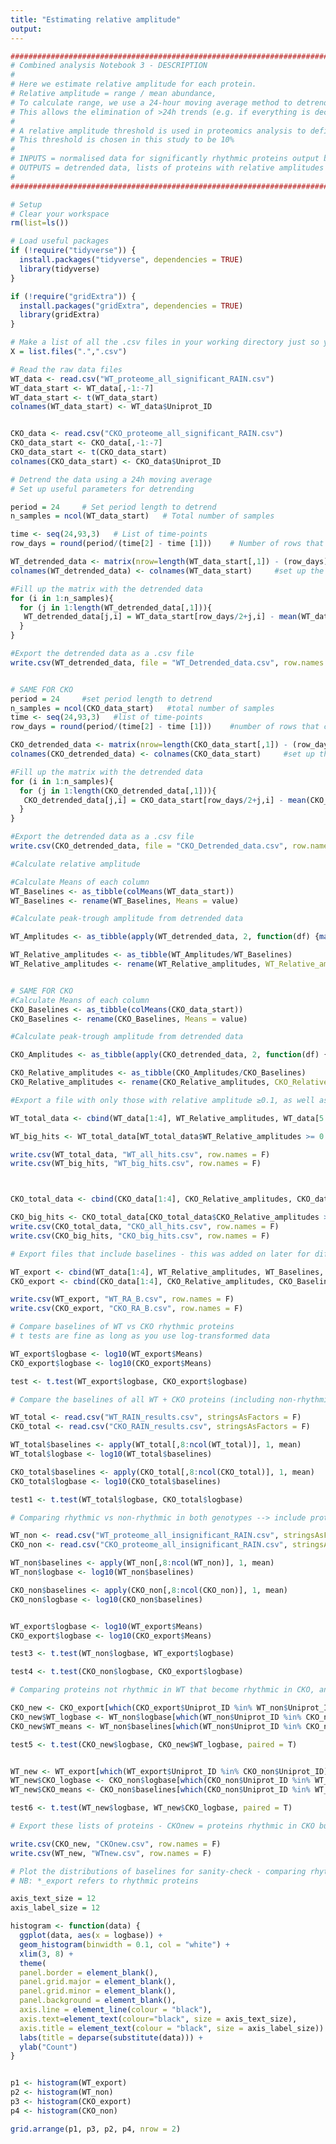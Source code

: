 ```yaml
---
title: "Estimating relative amplitude"
output: 
---
```


```r
#######################################################################################################################################
# Combined analysis Notebook 3 - DESCRIPTION
#
# Here we estimate relative amplitude for each protein.
# Relative amplitude = range / mean abundance,
# To calculate range, we use a 24-hour moving average method to detrend data before subtracting max - min.
# This allows the elimination of >24h trends (e.g. if everything is decreasing over several days)
#
# A relative amplitude threshold is used in proteomics analysis to define biological significance
# This threshold is chosen in this study to be 10%
#
# INPUTS = normalised data for significantly rhythmic proteins output by RAIN (.csv)
# OUTPUTS = detrended data, lists of proteins with relative amplitudes and baselines (mean abundance) calculated (.csv)
# 
#######################################################################################################################################
```

```r
# Setup
# Clear your workspace
rm(list=ls())

# Load useful packages
if (!require("tidyverse")) {
  install.packages("tidyverse", dependencies = TRUE)
  library(tidyverse)
} 

if (!require("gridExtra")) {
  install.packages("gridExtra", dependencies = TRUE)
  library(gridExtra)
}

# Make a list of all the .csv files in your working directory just so you can see what's going on
X = list.files(".",".csv")

# Read the raw data files
WT_data <- read.csv("WT_proteome_all_significant_RAIN.csv")
WT_data_start <- WT_data[,-1:-7]
WT_data_start <- t(WT_data_start)
colnames(WT_data_start) <- WT_data$Uniprot_ID


CKO_data <- read.csv("CKO_proteome_all_significant_RAIN.csv")
CKO_data_start <- CKO_data[,-1:-7]
CKO_data_start <- t(CKO_data_start)
colnames(CKO_data_start) <- CKO_data$Uniprot_ID

```

```r
# Detrend the data using a 24h moving average
# Set up useful parameters for detrending

period = 24     # Set period length to detrend
n_samples = ncol(WT_data_start)   # Total number of samples

time <- seq(24,93,3)   # List of time-points
row_days = round(period/(time[2] - time [1]))    # Number of rows that correspond to 24 hours (or 1 period length)

WT_detrended_data <- matrix(nrow=length(WT_data_start[,1]) - (row_days), ncol=ncol(WT_data_start))  #initialise a new matrix for the detrended data, excluding the first and last 12 hours (i.e. half of period)
colnames(WT_detrended_data) <- colnames(WT_data_start)     #set up the column names

#Fill up the matrix with the detrended data
for (i in 1:n_samples){
  for (j in 1:length(WT_detrended_data[,1])){
   WT_detrended_data[j,i] = WT_data_start[row_days/2+j,i] - mean(WT_data_start[j:(j + row_days),i])
  }
}

#Export the detrended data as a .csv file
write.csv(WT_detrended_data, file = "WT_Detrended_data.csv", row.names = F)


# SAME FOR CKO
period = 24     #set period length to detrend
n_samples = ncol(CKO_data_start)   #total number of samples
time <- seq(24,93,3)   #list of time-points
row_days = round(period/(time[2] - time [1]))    #number of rows that correspond to 24 hours (or 1 period length)

CKO_detrended_data <- matrix(nrow=length(CKO_data_start[,1]) - (row_days), ncol=ncol(CKO_data_start))  #initialise a new matrix for the detrended data, excluding the first and last 12 hours (i.e. half of period)
colnames(CKO_detrended_data) <- colnames(CKO_data_start)     #set up the column names

#Fill up the matrix with the detrended data
for (i in 1:n_samples){
  for (j in 1:length(CKO_detrended_data[,1])){
   CKO_detrended_data[j,i] = CKO_data_start[row_days/2+j,i] - mean(CKO_data_start[j:(j + row_days),i])
  }
}

#Export the detrended data as a .csv file
write.csv(CKO_detrended_data, file = "CKO_Detrended_data.csv", row.names = F)
```

```r
#Calculate relative amplitude

#Calculate Means of each column
WT_Baselines <- as_tibble(colMeans(WT_data_start))
WT_Baselines <- rename(WT_Baselines, Means = value)

#Calculate peak-trough amplitude from detrended data

WT_Amplitudes <- as_tibble(apply(WT_detrended_data, 2, function(df) {max(df)-min(df)}))

WT_Relative_amplitudes <- as_tibble(WT_Amplitudes/WT_Baselines)
WT_Relative_amplitudes <- rename(WT_Relative_amplitudes, WT_Relative_amplitudes = value)


# SAME FOR CKO
#Calculate Means of each column
CKO_Baselines <- as_tibble(colMeans(CKO_data_start))
CKO_Baselines <- rename(CKO_Baselines, Means = value)

#Calculate peak-trough amplitude from detrended data

CKO_Amplitudes <- as_tibble(apply(CKO_detrended_data, 2, function(df) {max(df)-min(df)}))

CKO_Relative_amplitudes <- as_tibble(CKO_Amplitudes/CKO_Baselines)
CKO_Relative_amplitudes <- rename(CKO_Relative_amplitudes, CKO_Relative_amplitudes = value)
```

```r
#Export a file with only those with relative amplitude ≥0.1, as well as files with complete data

WT_total_data <- cbind(WT_data[1:4], WT_Relative_amplitudes, WT_data[5:ncol(WT_data)])

WT_big_hits <- WT_total_data[WT_total_data$WT_Relative_amplitudes >= 0.1,]

write.csv(WT_total_data, "WT_all_hits.csv", row.names = F)
write.csv(WT_big_hits, "WT_big_hits.csv", row.names = F)



CKO_total_data <- cbind(CKO_data[1:4], CKO_Relative_amplitudes, CKO_data[5:ncol(CKO_data)])

CKO_big_hits <- CKO_total_data[CKO_total_data$CKO_Relative_amplitudes >= 0.1,]
write.csv(CKO_total_data, "CKO_all_hits.csv", row.names = F)
write.csv(CKO_big_hits, "CKO_big_hits.csv", row.names = F)
```


```r
# Export files that include baselines - this was added on later for different analyses

WT_export <- cbind(WT_data[1:4], WT_Relative_amplitudes, WT_Baselines, WT_data[5:ncol(WT_data)])
CKO_export <- cbind(CKO_data[1:4], CKO_Relative_amplitudes, CKO_Baselines, CKO_data[5:ncol(WT_data)])

write.csv(WT_export, "WT_RA_B.csv", row.names = F)
write.csv(CKO_export, "CKO_RA_B.csv", row.names = F)

```

```r
# Compare baselines of WT vs CKO rhythmic proteins
# t tests are fine as long as you use log-transformed data

WT_export$logbase <- log10(WT_export$Means)
CKO_export$logbase <- log10(CKO_export$Means)

test <- t.test(WT_export$logbase, CKO_export$logbase)

```

```r
# Compare the baselines of all WT + CKO proteins (including non-rhythmic)

WT_total <- read.csv("WT_RAIN_results.csv", stringsAsFactors = F)
CKO_total <- read.csv("CKO_RAIN_results.csv", stringsAsFactors = F)

WT_total$baselines <- apply(WT_total[,8:ncol(WT_total)], 1, mean)
WT_total$logbase <- log10(WT_total$baselines)

CKO_total$baselines <- apply(CKO_total[,8:ncol(CKO_total)], 1, mean)
CKO_total$logbase <- log10(CKO_total$baselines)

test1 <- t.test(WT_total$logbase, CKO_total$logbase)

```

```r
# Comparing rhythmic vs non-rhythmic in both genotypes --> include proteins with RA<10% because the question is about whether increasing abundance increases chance of detecting rhythmicity

WT_non <- read.csv("WT_proteome_all_insignificant_RAIN.csv", stringsAsFactors = F)
CKO_non <- read.csv("CKO_proteome_all_insignificant_RAIN.csv", stringsAsFactors = F)

WT_non$baselines <- apply(WT_non[,8:ncol(WT_non)], 1, mean)
WT_non$logbase <- log10(WT_non$baselines)

CKO_non$baselines <- apply(CKO_non[,8:ncol(CKO_non)], 1, mean)
CKO_non$logbase <- log10(CKO_non$baselines)


WT_export$logbase <- log10(WT_export$Means)
CKO_export$logbase <- log10(CKO_export$Means)

test3 <- t.test(WT_non$logbase, WT_export$logbase)

test4 <- t.test(CKO_non$logbase, CKO_export$logbase)

```

```r
# Comparing proteins not rhythmic in WT that become rhythmic in CKO, and the converse

CKO_new <- CKO_export[which(CKO_export$Uniprot_ID %in% WT_non$Uniprot_ID),]
CKO_new$WT_logbase <- WT_non$logbase[which(WT_non$Uniprot_ID %in% CKO_new$Uniprot_ID)]
CKO_new$WT_means <- WT_non$baselines[which(WT_non$Uniprot_ID %in% CKO_new$Uniprot_ID)]

test5 <- t.test(CKO_new$logbase, CKO_new$WT_logbase, paired = T)


WT_new <- WT_export[which(WT_export$Uniprot_ID %in% CKO_non$Uniprot_ID),]
WT_new$CKO_logbase <- CKO_non$logbase[which(CKO_non$Uniprot_ID %in% WT_new$Uniprot_ID)]
WT_new$CKO_means <- CKO_non$baselines[which(CKO_non$Uniprot_ID %in% WT_new$Uniprot_ID)]

test6 <- t.test(WT_new$logbase, WT_new$CKO_logbase, paired = T)

# Export these lists of proteins - CKOnew = proteins rhythmic in CKO but not WT; WTnew = the converse.

write.csv(CKO_new, "CKOnew.csv", row.names = F)
write.csv(WT_new, "WTnew.csv", row.names = F)
```


```r
# Plot the distributions of baselines for sanity-check - comparing rhythmic vs non-rhythmic
# NB: *_export refers to rhythmic proteins

axis_text_size = 12
axis_label_size = 12

histogram <- function(data) {
  ggplot(data, aes(x = logbase)) + 
  geom_histogram(binwidth = 0.1, col = "white") +
  xlim(3, 8) +
  theme(
  panel.border = element_blank(),  
  panel.grid.major = element_blank(),
  panel.grid.minor = element_blank(),
  panel.background = element_blank(),
  axis.line = element_line(colour = "black"),
  axis.text=element_text(colour="black", size = axis_text_size),
  axis.title = element_text(colour = "black", size = axis_label_size)) +
  labs(title = deparse(substitute(data))) +
  ylab("Count")
}


p1 <- histogram(WT_export)
p2 <- histogram(WT_non)
p3 <- histogram(CKO_export)
p4 <- histogram(CKO_non)

grid.arrange(p1, p3, p2, p4, nrow = 2)

```